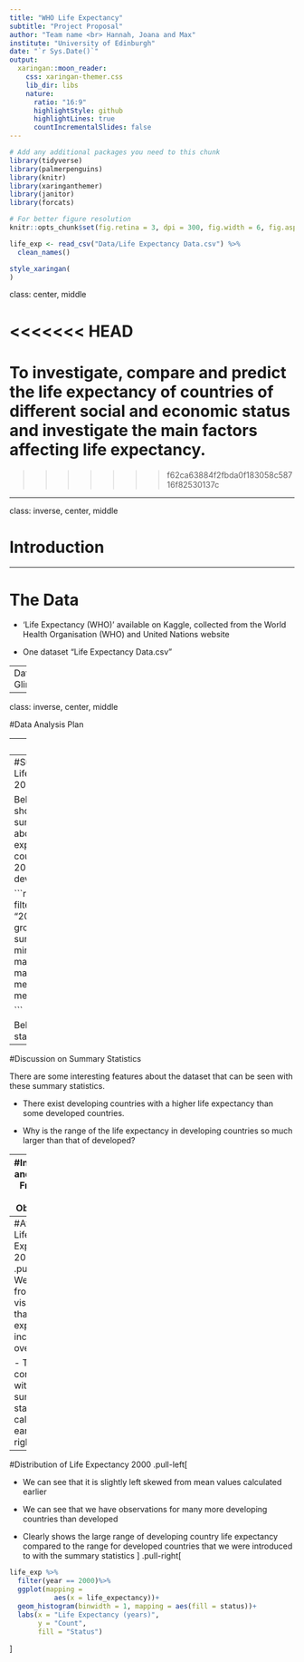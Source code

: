 ```yaml
---
title: "WHO Life Expectancy"
subtitle: "Project Proposal"
author: "Team name <br> Hannah, Joana and Max"
institute: "University of Edinburgh"
date: "`r Sys.Date()`"
output:
  xaringan::moon_reader:
    css: xaringan-themer.css
    lib_dir: libs
    nature:
      ratio: "16:9"
      highlightStyle: github
      highlightLines: true
      countIncrementalSlides: false
---
```


```r
# Add any additional packages you need to this chunk
library(tidyverse)
library(palmerpenguins)
library(knitr)
library(xaringanthemer)
library(janitor)
library(forcats)
```

```r
# For better figure resolution
knitr::opts_chunk$set(fig.retina = 3, dpi = 300, fig.width = 6, fig.asp = 0.618, out.width = "80%")
```

```r
life_exp <- read_csv("Data/Life Expectancy Data.csv") %>%
  clean_names()

```

```r
style_xaringan(
)
```

class: center, middle

<<<<<<< HEAD
=======
# To investigate, compare and predict the life expectancy of countries of different social and economic status and investigate the main factors affecting life expectancy.

>>>>>>> f62ca63884f2fbda0f183058c58716f82530137c

---

class: inverse, center, middle

# Introduction

---

# The Data

- 'Life Expectancy (WHO)' available on Kaggle, collected from the World Health Organisation (WHO) and United Nations website

- One dataset "Life Expectancy Data.csv"

---
Data Glimpse
```r
glimpse(life_exp)
```

---

class: inverse, center, middle

#Data Analysis Plan


---
#Variables

The variables we will mostly be using are:

- country
- year
- population
- life_expectancy
- status = Developed or Developing status
- schooling = Number of years of Schooling
- income_composition_of_resources = Human Development Index (index ranging from 0 to 1)
- gdp = Gross Domestic Product per capita (in USD)
- adult_mortality = Adult Mortality Rates (probability of dying between 15 and 60 years per 1000 population)
- infant deaths = Number of Infant Deaths per 1000 population
- bmi = Average Body Mass Index of entire population
- total expendature = General government expenditure on health as a percentage of total government expenditure (%)
- alcohol = Alcohol, recorded per capita (15+) consumption (in litres of pure alcohol)

---
#Summary Statistics - Life expectancy in 2000 and 2015

Below is a table showing some summary statistics about the life expectancy of countries in the year 2000, by their development status

```r
life_exp %>%
  filter(year == "2000")%>%
  group_by(status)%>%
  summarise(min = min(life_expectancy),
            max = max(life_expectancy),
            mean = mean(life_expectancy))


```

Below shows the same statistics but for 2015:
```r
life_exp %>%
  filter(year == "2015")%>%
  group_by(status)%>%
  summarise(min = min(life_expectancy),
            max = max(life_expectancy),
            mean = mean(life_expectancy))
```
There is clearly a large difference in these values, our project will try to discover why.
---
#Discussion on Summary Statistics

There are some interesting features about the dataset that can be seen with these summary statistics.

- There exist developing countries with a higher life expectancy than some developed countries.

- Why is the range of the life expectancy in developing countries so much larger than that of developed?

---
#Investigation and Plot Ideas From These Initial Observations

- Look at how the life expectancy of a particular developed and developing country and see how they change with time - potential reasons for changes or no changes.

- Try to identify which factors have the largest effect on the life expectancy of a country to see if there are any ways for a country to increase it e.g offering a certain vaccination

- Specific investigation into the effect of a high infant mortality on life expectancy as we are predicting this might result in an unusually low value.

- Investigate why certain developing countries actually have a high life expectancy

- Perhaps try to do some sort of prediction for life expectancy given certain values

---
#Afghanistan Life Expectancy 2000-2015
.pull-left[
- We can see from the visualisation that the life expectancy is increasing over time

- This is consistent with the summary statistics calculated earlier.
]
.pull-right[
```r
life_exp %>%
  filter(country == "Afghanistan")%>%
  ggplot(mapping = 
           aes(x = year, 
               y = life_expectancy))+
  geom_line()+
  labs(x = "Year",
       y = "Life Expectancy (years)")
```
]
---
#Distribution of Life Expectancy 2000
.pull-left[

- We can see that it is slightly left skewed from mean values calculated earlier

- We can see that we have observations for many more developing countries than developed

- Clearly shows the large range of developing country life expectancy compared to the range for developed countries that we were introduced to with the summary statistics
]
.pull-right[
```r
life_exp %>%
  filter(year == 2000)%>%
  ggplot(mapping = 
           aes(x = life_expectancy))+
  geom_histogram(binwidth = 1, mapping = aes(fill = status))+
  labs(x = "Life Expectancy (years)",
       y = "Count",
       fill = "Status")
``` 
]

 
